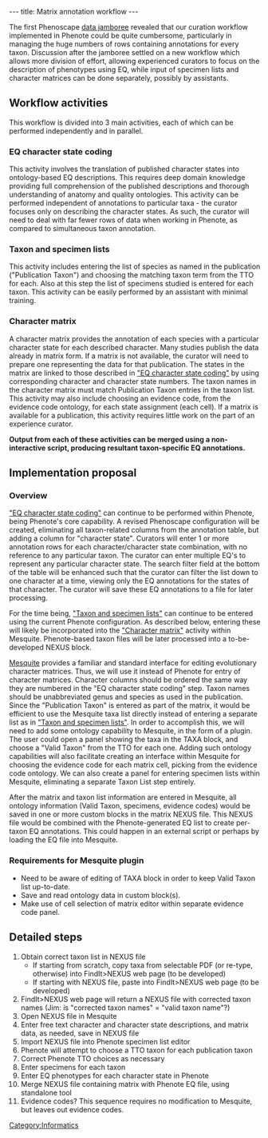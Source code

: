 ---
title: Matrix annotation workflow
---

The first Phenoscape [[Data Jamboree 1|data jamboree]] revealed that our curation workflow implemented in Phenote could be quite cumbersome, particularly in managing the huge numbers of rows containing annotations for every taxon.  Discussion after the jamboree settled on a new workflow which allows more division of effort, allowing experienced curators to focus on the description of phenotypes using EQ, while input of specimen lists and character matrices can be done separately, possibly by assistants.

==Workflow activities==
This workflow is divided into 3 main activities, each of which can be performed independently and in parallel.

===EQ character state coding===
This activity involves the translation of published character states into ontology-based EQ descriptions.  This requires deep domain knowledge providing full comprehension of the published descriptions and thorough understanding of anatomy and quality ontologies.  This activity can be performed independent of annotations to particular taxa - the curator focuses only on describing the character states.  As such, the curator will need to deal with far fewer rows of data when working in Phenote, as compared to simultaneous taxon annotation.

===Taxon and specimen lists===
This activity includes entering the list of species as named in the publication ("Publication Taxon") and choosing the matching taxon term from the TTO for each.  Also at this step the list of specimens studied is entered for each taxon.  This activity can be easily performed by an assistant with minimal training.

===Character matrix===
A character matrix provides the annotation of each species with a particular character state for each described character.  Many studies publish the data already in matrix form.  If a matrix is not available, the curator will need to prepare one representing the data for that publication.  The states in the matrix are linked to those described in [[#EQ character state coding|"EQ character state coding"]] by using corresponding character and character state numbers.  The taxon names in the character matrix must match Publication Taxon entries in the taxon list.  This activity may also include choosing an evidence code, from the evidence code ontology, for each state assignment (each cell).  If a matrix is available for a publication, this activity requires little work on the part of an experience curator.

'''Output from each of these activities can be merged using a non-interactive script, producing resultant taxon-specific EQ annotations.'''

==Implementation proposal==

===Overview===
[[#EQ character state coding|"EQ character state coding"]] can continue to be performed within Phenote, being Phenote's core capability.  A revised Phenoscape configuration will be created, eliminating all taxon-related columns from the annotation table, but adding a column for "character state".  Curators will enter 1 or more annotation rows for each character/character state combination, with no reference to any particular taxon.  The curator can enter multiple EQ's to represent any particular character state.  The search filter field at the bottom of the table will be enhanced such that the curator can filter the list down to one character at a time, viewing only the EQ annotations for the states of that character.  The curator will save these EQ annotations to a file for later processing.

For the time being, [[#Taxon and specimen lists|"Taxon and specimen lists"]] can continue to be entered using the current Phenote configuration.  As described below, entering these will likely be incorporated into the [[#Character matrix|"Character matrix"]] activity within Mesquite.  Phenote-based taxon files will be later processed into a to-be-developed NEXUS block.

[http://mesquiteproject.org/ Mesquite] provides a familiar and standard interface for editing evolutionary character matrices.  Thus, we will use it instead of Phenote for entry of character matrices.  Character columns should be ordered the same way they are numbered in the "EQ character state coding" step.  Taxon names should be unabbreviated genus and species as used in the publication.  Since the "Publication Taxon" is entered as part of the matrix, it would be efficient to use the Mesquite taxa list directly instead of entering a separate list as in [[#Taxon and specimen lists|"Taxon and specimen lists"]].  In order to accomplish this, we will need to add some ontology capability to Mesquite, in the form of a plugin.  The user could open a panel showing the taxa in the TAXA block, and choose a "Valid Taxon" from the TTO for each one.  Adding such ontology capabilities will also facilitate creating an interface within Mesquite for choosing the evidence code for each matrix cell, picking from the evidence code ontology.  We can also create a panel for entering specimen lists within Mesquite, eliminating a separate Taxon List step entirely.

After the matrix and taxon list information are entered in Mesquite, all ontology information (Valid Taxon, specimens, evidence codes) would be saved in one or more custom blocks in the matrix NEXUS file.  This NEXUS file would be combined with the Phenote-generated EQ list to create per-taxon EQ annotations.  This could happen in an external script or perhaps by loading the EQ file into Mesquite.

===Requirements for Mesquite plugin===
*Need to be aware of editing of TAXA block in order to keep Valid Taxon list up-to-date.
*Save and read ontology data in custom block(s).
*Make use of cell selection of matrix editor within separate evidence code panel.

==Detailed steps==
# Obtain correct taxon list in NEXUS file
#* If starting from scratch, copy taxa from selectable PDF (or re-type, otherwise) into FindIt>NEXUS web page (to be developed)
#* If starting with NEXUS file, paste into FindIt>NEXUS web page (to be developed)
# FindIt>NEXUS web page will return a NEXUS file with corrected taxon names (Jim:  is "corrected taxon names" = "valid taxon name"?)
# Open NEXUS file in Mesquite
# Enter free text character and character state descriptions, and matrix data, as needed, save in NEXUS file
# Import NEXUS file into Phenote specimen list editor
# Phenote will attempt to choose a TTO taxon for each publication taxon
# Correct Phenote TTO choices as necessary
# Enter specimens for each taxon
# Enter EQ phenotypes for each character state in Phenote
# Merge NEXUS file containing matrix with Phenote EQ file, using standalone tool
# Evidence codes?  This sequence requires no modification to Mesquite, but leaves out evidence codes.

[[Category:Informatics]]